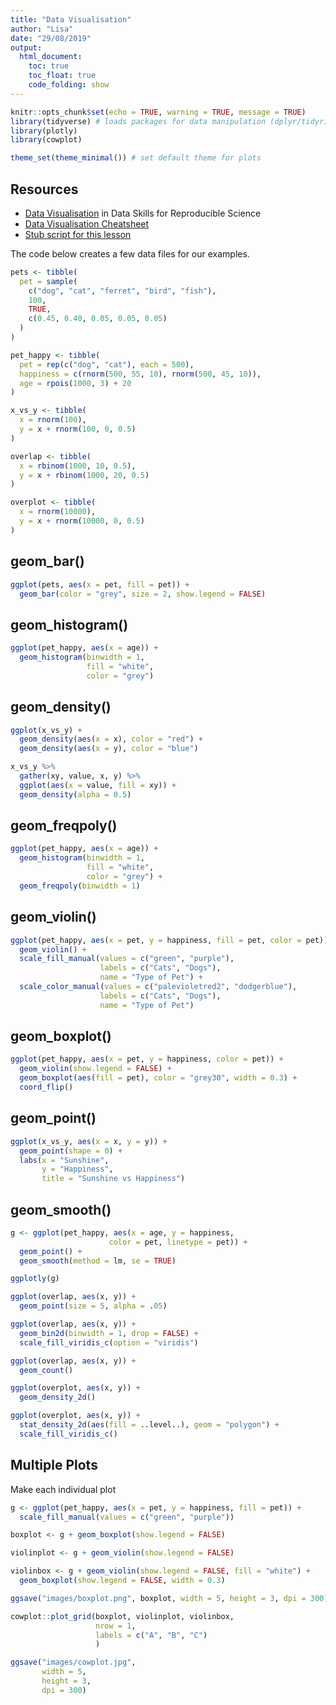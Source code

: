 ```yaml
---
title: "Data Visualisation"
author: "Lisa"
date: "29/08/2019"
output: 
  html_document:
    toc: true
    toc_float: true
    code_folding: show
---
```


```r
knitr::opts_chunk$set(echo = TRUE, warning = TRUE, message = TRUE)
library(tidyverse) # loads packages for data manipulation (dplyr/tidyr) and visualisation (ggplot2)
library(plotly)
library(cowplot)

theme_set(theme_minimal()) # set default theme for plots
```

## Resources

* [Data Visualisation](https://psyteachr.github.io/msc-data-skills/ggplot.html) in Data Skills for Reproducible Science
* [Data Visualisation Cheatsheet](https://github.com/rstudio/cheatsheets/raw/master/data-visualization-2.1.pdf)
* [Stub script for this lesson](stubs/3_viz.Rmd)


The code below creates a few data files for our examples.

```r
pets <- tibble(
  pet = sample(
    c("dog", "cat", "ferret", "bird", "fish"), 
    100, 
    TRUE, 
    c(0.45, 0.40, 0.05, 0.05, 0.05)
  )
)

pet_happy <- tibble(
  pet = rep(c("dog", "cat"), each = 500),
  happiness = c(rnorm(500, 55, 10), rnorm(500, 45, 10)),
  age = rpois(1000, 3) + 20
)

x_vs_y <- tibble(
  x = rnorm(100),
  y = x + rnorm(100, 0, 0.5)
)

overlap <- tibble(
  x = rbinom(1000, 10, 0.5),
  y = x + rbinom(1000, 20, 0.5)
)

overplot <- tibble(
  x = rnorm(10000),
  y = x + rnorm(10000, 0, 0.5)
)
```


## geom_bar()

```r
ggplot(pets, aes(x = pet, fill = pet)) +
  geom_bar(color = "grey", size = 2, show.legend = FALSE)
```

## geom_histogram()

```r
ggplot(pet_happy, aes(x = age)) +
  geom_histogram(binwidth = 1,
                 fill = "white",
                 color = "grey")
```

## geom_density()

```r
ggplot(x_vs_y) +
  geom_density(aes(x = x), color = "red") +
  geom_density(aes(x = y), color = "blue")
```


```r
x_vs_y %>%
  gather(xy, value, x, y) %>%
  ggplot(aes(x = value, fill = xy)) +
  geom_density(alpha = 0.5)
```

## geom_freqpoly()

```r
ggplot(pet_happy, aes(x = age)) +
  geom_histogram(binwidth = 1,
                 fill = "white",
                 color = "grey") +
  geom_freqpoly(binwidth = 1)
```



## geom_violin()

```r
ggplot(pet_happy, aes(x = pet, y = happiness, fill = pet, color = pet)) +
  geom_violin() +
  scale_fill_manual(values = c("green", "purple"),
                    labels = c("Cats", "Dogs"),
                    name = "Type of Pet") +
  scale_color_manual(values = c("palevioletred2", "dodgerblue"),
                    labels = c("Cats", "Dogs"),
                    name = "Type of Pet")
```

## geom_boxplot()

```r
ggplot(pet_happy, aes(x = pet, y = happiness, color = pet)) +
  geom_violin(show.legend = FALSE) +
  geom_boxplot(aes(fill = pet), color = "grey30", width = 0.3) +
  coord_flip()
```


## geom_point()

```r
ggplot(x_vs_y, aes(x = x, y = y)) +
  geom_point(shape = 0) +
  labs(x = "Sunshine",
       y = "Happiness",
       title = "Sunshine vs Happiness")
```

## geom_smooth()

```r
g <- ggplot(pet_happy, aes(x = age, y = happiness, 
                      color = pet, linetype = pet)) +
  geom_point() +
  geom_smooth(method = lm, se = TRUE)

ggplotly(g)
```

```r
ggplot(overlap, aes(x, y)) +
  geom_point(size = 5, alpha = .05)
```

```r
ggplot(overlap, aes(x, y)) +
  geom_bin2d(binwidth = 1, drop = FALSE) +
  scale_fill_viridis_c(option = "viridis")
```

```r
ggplot(overlap, aes(x, y)) +
  geom_count()
```

```r
ggplot(overplot, aes(x, y)) +
  geom_density_2d()
```

```r
ggplot(overplot, aes(x, y)) +
  stat_density_2d(aes(fill = ..level..), geom = "polygon") +
  scale_fill_viridis_c()
```


## Multiple Plots

Make each individual plot

```r
g <- ggplot(pet_happy, aes(x = pet, y = happiness, fill = pet)) +
  scale_fill_manual(values = c("green", "purple"))

boxplot <- g + geom_boxplot(show.legend = FALSE)

violinplot <- g + geom_violin(show.legend = FALSE)

violinbox <- g + geom_violin(show.legend = FALSE, fill = "white") +
  geom_boxplot(show.legend = FALSE, width = 0.3)

ggsave("images/boxplot.png", boxplot, width = 5, height = 3, dpi = 300)

```


```r

cowplot::plot_grid(boxplot, violinplot, violinbox, 
                   nrow = 1,
                   labels = c("A", "B", "C")
                   )

ggsave("images/cowplot.jpg", 
       width = 5,
       height = 3, 
       dpi = 300)

```

